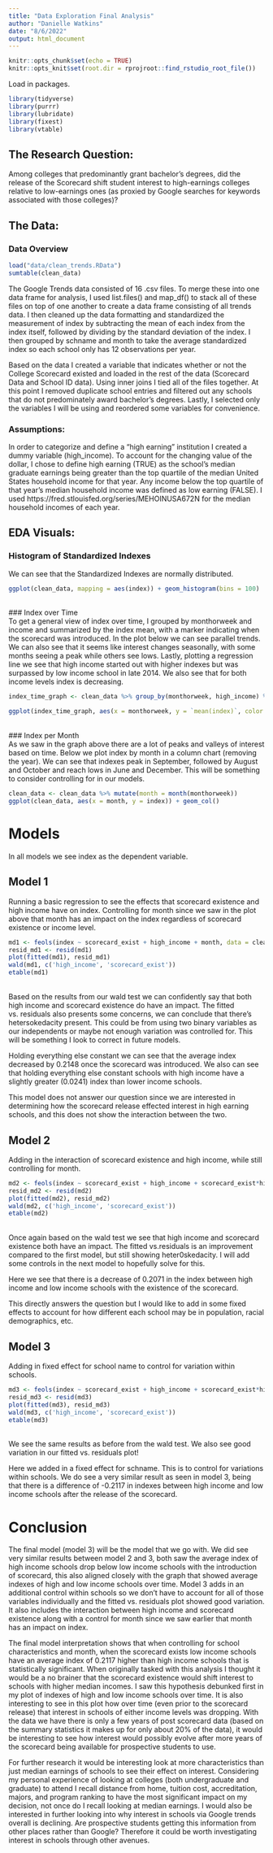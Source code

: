 ```yaml
---
title: "Data Exploration Final Analysis"
author: "Danielle Watkins"
date: "8/6/2022"
output: html_document
---
```

```r
knitr::opts_chunk$set(echo = TRUE)
knitr::opts_knit$set(root.dir = rprojroot::find_rstudio_root_file())
```


Load in packages.
```r
library(tidyverse)
library(purrr)
library(lubridate)
library(fixest)
library(vtable)
```

## The Research Question:
Among colleges that predominantly grant bachelor’s degrees, did the release of the Scorecard shift student interest to high-earnings colleges relative to low-earnings ones (as proxied by Google searches for keywords associated with those colleges)?

## The Data: \
### Data Overview\
```r
load("data/clean_trends.RData")
sumtable(clean_data)
```

The Google Trends data consisted of 16 .csv files. To merge these into one data frame for analysis, I used list.files() and map_df() to stack all of these files on top of one another to create a data frame consisting of all trends data. I then cleaned up the data formatting and standardized the measurement of index by subtracting the mean of each index from the index itself, followed by dividing by the standard deviation of the index. I then grouped by schname and month to take the average standardized index so each school only has 12 observations per year.  

Based on the data I created a variable that indicates whether or not the College Scorecard existed and loaded in the rest of the data (Scorecard Data and School ID data). Using inner joins I tied all of the files together. At this point I removed duplicate school entries and filtered out any schools that do not predominately award bachelor's degrees. Lastly, I selected only the variables I will be using and reordered some variables for convenience.


### Assumptions: 
In order to categorize and define a "high earning" institution I created a dummy variable (high_income). To account for the changing value of the dollar, I chose to define high earning (TRUE) as the school's median graduate earnings being greater than the top quartile of the median United States household income for that year. Any income below the top quartile of that year's median household income was defined as low earning (FALSE). I used https://fred.stlouisfed.org/series/MEHOINUSA672N for the median household incomes of each year.


## EDA Visuals:
### Histogram of Standardized Indexes \
We can see that the Standardized Indexes are normally distributed. \
```r
ggplot(clean_data, mapping = aes(index)) + geom_histogram(bins = 100)
```
\
### Index over Time \
To get a general view of index over time, I grouped by monthorweek and income and summarized by the index mean, with a marker indicating when the scorecard was introduced. In the plot below we can see parallel trends. We can also see that it seems like interest changes seasonally, with some months seeing a peak while others see lows. Lastly, plotting a regression line we see that high income started out with higher indexes but was surpassed by low income school in late 2014. We also see that for both income levels index is decreasing. 

```r
index_time_graph <- clean_data %>% group_by(monthorweek, high_income) %>% summarize(mean(index))

ggplot(index_time_graph, aes(x = monthorweek, y = `mean(index)`, color = high_income)) + geom_point() + geom_line() + geom_vline(xintercept = as.Date("2015-09-01")) + geom_smooth(method = 'lm')
```
\
### Index per Month \
As we saw in the graph above there are a lot of peaks and valleys of interest based on time. Below we plot index by month in a column chart (removing the year). We can see that indexes peak in September, followed by August and October and reach lows in June and December. This will be something to consider controlling for in our models.
```r
clean_data <- clean_data %>% mutate(month = month(monthorweek))
ggplot(clean_data, aes(x = month, y = index)) + geom_col()
```

# Models \
In all models we see index as the dependent variable. 

## Model 1 \
Running a basic regression to see the effects that scorecard existence and high income have on index. Controlling for month since we saw in the plot above that month has an impact on the index regardless of scorecard existence or income level.
```r
md1 <- feols(index ~ scorecard_exist + high_income + month, data = clean_data)
resid_md1 <- resid(md1)
plot(fitted(md1), resid_md1)
wald(md1, c('high_income', 'scorecard_exist'))
etable(md1)
```
\
Based on the results from our wald test we can confidently say that both high income and scorecard existence do have an impact. The fitted vs. residuals also presents some concerns, we can conclude that there's hetersokedacity present. This could be from using two binary variables as our independents or maybe not enough variation was controlled for. This will be something I look to correct in future models.

Holding everything else constant we can see that the average index decreased by 0.2148 once the scorecard was introduced. We also can see that holding everything else constant schools with high income have a slightly greater (0.0241) index than lower income schools. 

This model does not answer our question since we are interested in determining how the scorecard release effected interest in high earning schools, and this does not show the interaction between the two.\

## Model 2 \
Adding in the interaction of scorecard existence and high income, while still controlling for month. 
```r
md2 <- feols(index ~ scorecard_exist + high_income + scorecard_exist*high_income + month, data = clean_data, vcov = 'hetero')
resid_md2 <- resid(md2)
plot(fitted(md2), resid_md2)
wald(md2, c('high_income', 'scorecard_exist'))
etable(md2)

```
\
Once again based on the wald test we see that high income and scorecard existence both have an impact. The fitted vs.residuals is an improvement compared to the first model, but still showing heter0skedacity. I will add some controls in the next model to hopefully solve for this. 

Here we see that there is a decrease of 0.2071 in the index between high income and low income schools with the existence of the scorecard. 

This directly answers the question but I would like to add in some fixed effects to account for how different each school may be in population, racial demographics, etc.

##  Model 3 \
Adding in fixed effect for school name to control for variation within schools.
```r
md3 <- feols(index ~ scorecard_exist + high_income + scorecard_exist*high_income + month | schname, data = clean_data, vcov = 'hetero')
resid_md3 <- resid(md3)
plot(fitted(md3), resid_md3)
wald(md3, c('high_income', 'scorecard_exist'))
etable(md3)
```
\
We see the same results as before from the wald test. We also see good variation in our fitted vs. residuals plot! 

Here we added in a fixed effect for schname. This is to control for variations within schools. We do see a very similar result as seen in model 3, being that there is a difference of -0.2117 in indexes between high income and low income schools after the release of the scorecard. \

# Conclusion\
The final model (model 3) will be the model that we go with. We did see very similar results between model 2 and 3, both saw the average index of high income schools drop below low income schools with the introduction of scorecard, this also aligned closely with the graph that showed average indexes of high and low income schools over time. Model 3 adds in an additional control within schools so we don't have to account for all of those variables individually and the fitted vs. residuals plot showed good variation. It also includes the interaction between high income and scorecard existence along with a control for month since we saw earlier that month has an impact on index.

The final model interpretation shows that when controlling for school characteristics and month, when the scorecard exists low income schools have an average index of 0.2117 higher than high income schools that is statistically significant. When originally tasked with this analysis I thought it would be a no brainer that the scorecard existence would shift interest to schools with higher median incomes. I saw this hypothesis debunked first in my plot of indexes of high and low income schools over time. It is also interesting to see in this plot how over time (even prior to the scorecard release) that interest in schools of either income levels was dropping. With the data we have there is only a few years of post scorecard data (based on the summary statistics it makes up for only about 20% of the data), it would be interesting to see how interest would possibly evolve after more years of the scorecard being available for prospective students to use. 

For further research it would be interesting look at more characteristics than just median earnings of schools to see their effect on interest. Considering my personal experience of looking at colleges (both undergraduate and graduate) to attend I recall distance from home, tuition cost, accreditation, majors, and program ranking to have the most significant impact on my decision, not once do I recall looking at median earnings. I would also be interested in further looking into why interest in schools via Google trends overall is declining. Are prospective students getting this information from other places rather than Google? Therefore it could be worth investigating interest in schools through other avenues. 
